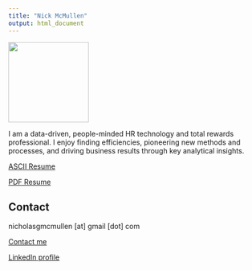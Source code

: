 ```yaml
---
title: "Nick McMullen"
output: html_document
---
```



![](headshot.jpg){width=160}


I am a data-driven, people-minded HR technology and total rewards professional. I enjoy finding efficiencies, pioneering new methods and processes, and driving business results through key analytical insights. 

[ASCII Resume](Nicholas_McMullen_Resume.txt){target="_blank"}

[PDF Resume](Nicholas_McMullen_Resume.pdf){target="_blank"}

## Contact

nicholasgmcmullen [at] gmail [dot] com

[Contact me](mailto:nicholasgmcmullen@gmail.com)

[LinkedIn profile](https://www.linkedin.com/in/nicholas-mcmullen/)



